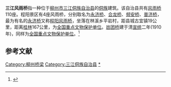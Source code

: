 '''三江风雨桥'''指一种位于[[柳州市|柳州市]][[三江侗族自治县|三江侗族自治县]]的[[侗族|侗族]]建筑。该自治县共有[[风雨桥|风雨桥]]110座。程阳景区有4座风雨桥，分别取名为[[永济桥|永济桥]]、[[合龙桥|合龙桥]]、[[频安桥|频安桥]]、[[普济桥|普济桥]]，最为有名的[[永济桥|永济桥]]又称[[程阳风雨桥|程阳风雨桥]]，坐落在林溪乡平岩村，距县城古宜镇19公里，距离[[桂林|桂林]]167公里，为[[全国重点文物保护单位|全国重点文物保护单位]]。[[岜团桥|岜团桥]]建于清[[宣统|宣统]]二年(1910年)，同样为[[全国重点文物保护单位|全国重点文物保护单位]]。<ref>{{Cite web|author=|title=柳州市主要景区|publisher=广西地情网|url=http://www.gxdqw.com/Item/1844.aspx|date=2009年4月15日|deadurl=yes|archiveurl=https://web.archive.org/web/20110806080829/http://www.gxdqw.com/Item/1844.aspx|archivedate=2011年8月6日|accessdate=2011年5月30日}}</ref>

== 参考文献 ==
{{reflist}}

{{柳州地标}}
[[Category:柳州桥梁|Category:柳州桥梁]]
[[Category:三江侗族自治县|Category:三江侗族自治县]]
[[Category:风雨桥|*]]